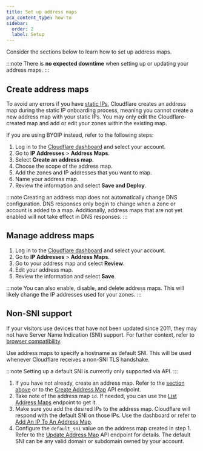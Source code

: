 ```yaml
---
title: Set up address maps
pcx_content_type: how-to
sidebar:
  order: 2
  label: Setup
---
```



Consider the sections below to learn how to set up address maps.

:::note
There is **no expected downtime** when setting up or updating your address maps.
:::

## Create address maps

To avoid any errors if you have [static IPs](/byoip/concepts/static-ips/), Cloudflare creates an address map during the static IP onboarding process, meaning you cannot create a new address map with your static IPs. You may only edit the Cloudflare-created map and add or edit your zones within the existing map.

If you are using BYOIP instead, refer to the following steps:

1. Log in to the [Cloudflare dashboard](https://dash.cloudflare.com/) and select your account.
2. Go to **IP Addresses** > **Address Maps**.
3. Select **Create an address map**.
4. Choose the scope of the address map.
5. Add the zones and IP addresses that you want to map.
6. Name your address map.
7. Review the information and select **Save and Deploy**.

:::note
Creating an address map does not automatically change DNS configuration. DNS responses only begin to change when a zone or account is added to a map. Additionally, address maps that are not yet enabled will not take effect in DNS responses.
:::

## Manage address maps

1. Log in to the [Cloudflare dashboard](https://dash.cloudflare.com/) and select your account.
2. Go to **IP Addresses** > **Address Maps**.
3. Go to your address map and select **Review**.
4. Edit your address map.
5. Review the information and select **Save**.

:::note
You can also enable, disable, and delete address maps. This will likely change the IP addresses used for your zones.
:::

## Non-SNI support

If your visitors use devices that have not been updated since 2011, they may not have <GlossaryTooltip term="Server Name Indication (SNI)">Server Name Indication (SNI)</GlossaryTooltip> support. For further context, refer to [browser compatibility](/ssl/reference/browser-compatibility/#non-sni-support).

Use address maps to specify a hostname as default SNI. This will be used whenever Cloudflare receives a non-SNI TLS handshake.

:::note
Setting up a default SNI is currently only supported via API.
:::

1. If you have not already, create an address map. Refer to the [section above](#create-address-maps) or to the [Create Address Map](/api/resources/addressing/subresources/address_maps/methods/create/) API endpoint.
2. Take note of the address map `id`. If needed, you can use the [List Address Maps](/api/resources/addressing/subresources/address_maps/methods/list/) endpoint to get it.
3. Make sure you add the desired IPs to the address map. Cloudflare will respond with the default SNI on those IPs. Use the dashboard or refer to [Add An IP To An Address Map](/api/resources/addressing/subresources/address_maps/subresources/ips/methods/update/).
4. Configure the `default_sni` value on the address map created in step 1. Refer to the [Update Address Map](/api/resources/addressing/subresources/address_maps/methods/edit/) API endpoint for details. The default SNI can be any valid domain or subdomain owned by your account.